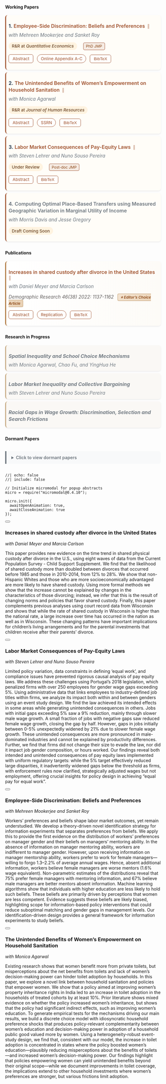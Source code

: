 <!-- ---
title: "Research". purple theme: 9158A2
--- -->

<style>
/* Ensure vertical layout */
.papers-list {
  display: block !important;
  width: 100%;
}

.paper-item {
  display: block;
  background: #FFFDF8;
  /* background: white; */
  border-left: 3px solid #A0522D;
  border-radius: 8px;
  padding: 0.5rem;
  margin-bottom: 0rem;
  box-shadow: 0 2px 4px rgba(0,0,0,0.08);
  transition: all 0.3s ease;
  width: 100%;
  box-sizing: border-box;
}

.paper-item:hover {
  box-shadow: 0 4px 8px rgba(0,0,0,0.12);
  transform: translateX(3px);
}

.paper-title-line {
  font-size: 1rem;
  font-weight: 600;
  margin-bottom: -.5rem;
  line-height: 1.4;
}

.paper-title-line a {
  color: #2c3e50;
  text-decoration: none;
}

.paper-title-line a:hover {
  color: #A0522D;
  text-decoration: underline;
}

.paper-meta {
  color: #6c757d;
  /* color: black; */
  font-style: italic;
  margin-bottom: 0.1rem;
  font-size: 0.95rem;
}

.paper-links {
  margin: 0.75rem 0;
}

.btn-abstract {
  display: inline-block;
  padding: calc(0.35rem - 1px) 0.75rem;
  background: white;
  border: 1px solid #A0522D;
  color: #A0522D !important;
  border-radius: 6px;
  text-decoration: none !important;
  font-size: 0.85rem;
  margin-right: 0.5rem;
  transition: all 0.2s ease;
  cursor: pointer;
}

/* .btn-abstract {
  display: inline-block;
  padding: 0.35rem 0.75rem;
  border: 1px solid #A0522D;
  background: #A0522D;
  color: white !important;
  border-radius: 6px;
  text-decoration: none !important;
  font-size: 0.85rem;
  margin-right: 0.5rem;
  transition: background 0.2s ease;
} */

.btn-abstract:hover {
  background: #8B4513;
  color: white !important;
}

.btn-link {
  display: inline-block;
  padding: 0.3rem 0.7rem;
  background: white;
  border: 1px solid #A0522D;
  color: #A0522D !important;
  border-radius: 20px;
  text-decoration: none !important;
  font-size: 0.85rem;
  margin-right: 0.5rem;
  transition: all 0.2s ease;
}

.btn-link:hover {
  background: #8B4513;
  color: white !important;
  /* background: rgba(145, 88, 162, 0.08); */
}

.paper-status {
  margin-top: 0.5rem;
}

.badge-status {
  display: inline-block;
  padding: 0.3rem 0.65rem;
  border-radius: 20px;
  font-size: 0.85rem;
  font-weight: 500;
  margin-right: 0.5rem;
}

.badge-rr {
  background: #fff3e0;                  /* Warm beige - positive */
  color: #6B4423;                      /* Dark brown */
  /* border: 1px solid #C4A57B;           Light brown border */
}

.badge-update {
  background: transparent;
  color: #6c757d;
  padding: 0;
  font-size: 0.75rem;
  font-style: italic;
}

.badge-update i {
  font-size: 0.8rem;
  margin-right: 0.2rem;
}

.badge-jmp {
  background: rgba(160, 82, 45, 0.1);  /* Light rust background */
  color: #8B4513;                      /* Rich brown text */
  border: 1px solid #A0522D;           /* Rust border */
  padding: 0.2rem 0.5rem;
  border-radius: 4px;
  font-size: 0.75rem;
  margin-left: 0.5rem;
}


.badge-choice {
  background: linear-gradient(135deg, #F4E4D1, #E8D0B3);  /* Warm champagne gradient */
  color: #8B4513;                                         /* Rich brown text */
  border: 1px solid #C19A6B;                             /* Camel/bronze border */
  padding: 0.2rem 0.5rem;
  border-radius: 4px;
  font-size: 0.75rem;
  font-weight: 600;
  margin-left: 0.5rem;
  box-shadow: 0 1px 3px rgba(139, 69, 19, 0.15);        /* Subtle shadow for prestige */
}

.section-heading {
  margin: 2.5rem 0 1.5rem 0;
  padding: 0.75rem 1rem;
  background: linear-gradient(to right, rgba(145, 88, 162, 0.08), transparent);
  border-left: 4px solid #A0522D;
  border-radius: 0 8px 8px 0;
  font-size: 1.4rem;
  font-weight: 600;
  color: #2c3e50;
}

.section-heading.published {
  background: linear-gradient(to right, rgba(173, 114, 55, 0.08), transparent);
  border-left-color: #ad7237;
}

.section-heading.progress {
  background: linear-gradient(to right, rgba(23, 162, 184, 0.08), transparent);
  border-left-color: #17a2b8;
}

.paper-item.published {
  border-left-color: #ad7237;
  background: linear-gradient(to right, white, #FDFBF7);
}

.paper-item.in-progress {
  border-left-color: #C4A57B;
  opacity: 0.95;
  background: #FAF8F5;
}

.paper-item.in-progress .paper-title-line {
  font-style: italic;
  color: #6c757d;
}

.journal-info {
  margin-top: 0.5rem;
  color: #64605f;
  font-size: 0.95rem;
  font-style: italic;
}

.dormant-summary {
  cursor: pointer;
  padding: 0.75rem 1rem;
  background: #f8f9fa;
  border-left: 4px solid #6c757d;
  border-radius: 0 8px 8px 0;
  font-weight: 600;
  color: #6c757d;
  margin-top: 2rem;
  margin-bottom: 1rem;
}

.dormant-summary:hover {
  background: #e9ecef;
}

.paper-item.dormant {
  opacity: 0.7;
  background: #f8f9fa;
  border-left-color: #6c757d;
}

/* Ensure no floating or grid issues */
.papers-list::after {
  content: "";
  display: table;
  clear: both;
}
</style>
<style>
/* Keep all your existing styles, then ADD these modifications */

/* Two-column layout for desktop */
@media (min-width: 992px) {
  .papers-list {
    display: grid !important;
    grid-template-columns: 1fr 1fr;
    gap: 1.5rem;
    width: 100%;
  }
  
  .paper-item {
    margin-bottom: 0; /* Remove bottom margin since gap handles spacing */
  }
}

/* Single column for tablets and mobile */
@media (max-width: 991px) {
  .papers-list {
    display: block !important;
  }
  
  .paper-item {
    margin-bottom: 0.5rem; /* Keep your original spacing */
  }
}

/* Optional: Make section headers span both columns */
@media (min-width: 992px) {
  .section-heading {
    grid-column: 1 / -1; /* Spans all columns */
  }
}

/* Optional: Balance the columns better for odd numbers of papers */
@media (min-width: 992px) {
  .paper-item:last-child:nth-child(odd) {
    /* Centers the last item if it's alone in its row */
    /* grid-column: 1 / -1; */
    /* OR keeps it in left column: */
    grid-column: 1;
  }
}

/* Ensure navigation and dormant sections remain full width */
.section-nav,
.dormant-summary,
details {
  grid-column: 1 / -1;
}
</style>
<style>

/* For paper titles that ARE links (clickable) */
.paper-title-line a {
  color: #A0522D;
  text-decoration: none;
  border-bottom: 1px solid transparent;
  transition: all 0.2s ease;
  text-decoration-thickness: 2px;
}

.paper-title-line a:hover {
  color: #8B4513;
  text-decoration: underline;
}

/* For paper titles that are NOT links (plain text) */
.paper-title-line {
  color: #2c3e50;  /* Dark gray - indicates not clickable */
}

/* Alternative: Make non-linked titles even more distinct */
.paper-title-line:not(:has(a)) {
  color: #6c757d;  /* Lighter gray for non-linked titles */
}

/* Optional: Add a small icon after linked papers */
.paper-title-line a::after {
  content: " 🔗";  /* or use → ↗ 📄 */
  font-size: 0.8em;
  opacity: 0.5;
  margin-left: 0.25rem;
}
</style>



<style>
/* BibTeX citation button styling */

/* Toast notification for copy confirmation */
.copy-toast {
  position: fixed;
  bottom: 20px;
  right: 20px;
  background: #28a745;
  color: white;
  padding: 0.75rem 1.25rem;
  border-radius: 6px;
  box-shadow: 0 4px 6px rgba(0,0,0,0.15);
  opacity: 0;
  transition: opacity 0.3s ease;
  z-index: 9999;
  font-size: 0.9rem;
  display: flex;
  align-items: center;
  gap: 0.5rem;
}

.copy-toast.show {
  opacity: 1;
}

.copy-toast i {
  font-size: 1.1rem;
}

/* Optional: Modal for showing BibTeX (if you want to show it before copying) */
.bibtex-modal-content {
  font-family: 'Courier New', monospace;
  font-size: 0.85rem;
  background: #f8f9fa;
  padding: 1rem;
  border-radius: 6px;
  border: 1px solid #dee2e6;
  white-space: pre-wrap;
  line-height: 1.4;
  color: #495057;
}
</style>

<!-- Add this JavaScript section before your papers list -->
<script>
// BibTeX citations for all papers
const bibtexCitations = {
  workerdisc: `@unpublished{alam2025employee,
  title = {Employee-Side Discrimination: Beliefs and Preferences},
  author = {Alam, Md Moshi Ul and Mookerjee, Mehreen and Roy, Sanket},
  year = {2025},
  note = {Working Paper, R\&R at Quantitative Economics},
  url = {https://moshialam.github.io/papers/Alam_JMP_Oct21.pdf}
}`,

  sanitation: `@unpublished{agarwal2024unintended,
  title = {The Unintended Benefits of Women's Empowerment on Household Sanitation},
  author = {Agarwal, Monica and Alam, Md Moshi Ul},
  year = {2024},
  month = {October},
  note = {Working Paper, R&R at Journal of Human Resources. Available at SSRN: https://ssrn.com/abstract=4992568},
  doi = {10.2139/ssrn.4992568}
}`,

  payequity: `@unpublished{alam2025labor,
  title = {Labor Market Consequences of Pay-Equity Laws},
  author = {Alam, Md Moshi Ul and Lehrer, Steven and Pereira, Nuno Souso},
  year = {2025},
  note = {Working Paper}
}`,

  placebased: `@unpublished{alam2025computing,
  title = {Computing Optimal Place-Based Transfers with Direct Measurement of Geographic Variation in Marginal Utility of Consumption},
  author = {Alam, Md Moshi Ul and Davis, Morris and Gregory, Jesse},
  year = {2025},
  note = {Working Paper}
}`,

  divorce: `@article{meyer2022increases,
  title = {Increases in Shared Custody After Divorce in the United States},
  author = {Meyer, Daniel and Alam, Md Moshi Ul and Carlson, Marcia},
  journal = {Demographic Research},
  volume = {46},
  number = {38},
  pages = {1137--1162},
  year = {2022},
  doi = {10.4054/DemRes.2022.46.38}
}`
};

// Function to copy BibTeX to clipboard
function copyBibTeX(paperId) {
  const bibtex = bibtexCitations[paperId];
  
  if (!bibtex) {
    showToast('Citation not available', 'error');
    return;
  }
  
  // Use modern clipboard API if available, fallback to older method
  if (navigator.clipboard && window.isSecureContext) {
    navigator.clipboard.writeText(bibtex).then(() => {
      showToast('BibTeX copied to clipboard!');
    }).catch(() => {
      fallbackCopy(bibtex);
    });
  } else {
    fallbackCopy(bibtex);
  }
}

// Fallback copy method for older browsers
function fallbackCopy(text) {
  const textarea = document.createElement('textarea');
  textarea.value = text;
  textarea.style.position = 'fixed';
  textarea.style.opacity = '0';
  textarea.style.pointerEvents = 'none';
  document.body.appendChild(textarea);
  
  textarea.select();
  
  try {
    document.execCommand('copy');
    showToast('BibTeX copied to clipboard!');
  } catch (err) {
    showToast('Failed to copy', 'error');
  }
  
  document.body.removeChild(textarea);
}

// Function to show toast notification
function showToast(message, type = 'success') {
  // Remove existing toast if any
  const existingToast = document.querySelector('.copy-toast');
  if (existingToast) {
    existingToast.remove();
  }
  
  // Create new toast
  const toast = document.createElement('div');
  toast.className = 'copy-toast';
  
  const icon = type === 'success' ? 'check-circle-fill' : 'exclamation-circle-fill';
  const bgColor = type === 'success' ? '#28a745' : '#dc3545';
  
  toast.style.background = bgColor;
  toast.innerHTML = `<i class="bi bi-${icon}"></i> ${message}`;
  document.body.appendChild(toast);
  
  // Show toast
  setTimeout(() => toast.classList.add('show'), 10);
  
  // Hide and remove toast after 3 seconds
  setTimeout(() => {
    toast.classList.remove('show');
    setTimeout(() => toast.remove(), 300);
  }, 3000);
}
</script>







#### <i class="bi bi-bookmark-check"></i> Working Papers {#working-papers}

<div class="papers-list">

<div class="paper-item">
<div class="paper-title-line">
<strong>1.</strong> <a href="papers/Alam_JMP_Oct21.pdf">Employee-Side Discrimination: Beliefs and Preferences</a>
</div>
<div class="paper-meta">with Mehreen Mookerjee and Sanket Roy</div>
<div class="paper-status">
<span class="badge-status badge-rr">R&R at *Quantitative Economics*</span>
<span class="badge-jmp">PhD JMP</span>
<!-- <span class="badge-update" title="Updated July '25"><i class="bi bi-clock-history"></i> July '25</span> -->
</div>
<div class="paper-links">
<a href="#" data-micromodal-trigger="abs_workerdisc" class="btn-abstract">Abstract</a>
<a href="papers/OA_Alam_JMP_QE.pdf" class="btn-link">Online Appendix A-C</a>
<button onclick="copyBibTeX('workerdisc')" class="btn-abstract" title="Copy BibTeX citation">
  <i class="bi bi-clipboard"></i> BibTeX
</button>
</div>
</div>

<div class="paper-item">
<div class="paper-title-line">
<strong>2.</strong> <a href="papers/Agarwal_Alam_sanitation.pdf">The Unintended Benefits of Women's Empowerment on Household Sanitation</a>
</div>
<div class="paper-meta">with Monica Agarwal</div>
<div class="paper-status">
<span class="badge-status badge-rr">R&R at *Journal of Human Resources*</span>
<!-- <span class="badge-update" title="Updated April '25"><i class="bi bi-clock-history"></i> April '25</span> -->
</div>
<div class="paper-links">
<a href="#" data-micromodal-trigger="abs_sanitation" class="btn-abstract">Abstract</a>
<a href="https://papers.ssrn.com/sol3/papers.cfm?abstract_id=4992568" class="btn-link">SSRN</a>
<button onclick="copyBibTeX('sanitation')" class="btn-abstract" title="Copy BibTeX citation">
  <i class="bi bi-clipboard"></i> BibTeX
</button>
</div>
</div>

<div class="paper-item">
<div class="paper-title-line">
<strong>3.</strong> <a href="papers/Alam_JMP_payequity.pdf">Labor Market Consequences of Pay-Equity Laws</a>
</div>
<div class="paper-meta">with Steven Lehrer and Nuno Souso Pereira</div>
<div class="paper-status">
<span class="badge-status badge-rr">Under Review</span>
<!-- <span class="badge-update" title="Updated Aug '25"><i class="bi bi-clock-history"></i> Aug '25</span> -->
<span class="badge-jmp">Post-doc JMP</span>
</div>
<div class="paper-links">
<a href="#" data-micromodal-trigger="abs_payequity" class="btn-abstract">Abstract</a>
<button onclick="copyBibTeX('payequity')" class="btn-abstract" title="Copy BibTeX citation">
  <i class="bi bi-clipboard"></i> BibTeX
</button>
</div>
</div>

<div class="paper-item">
<div class="paper-title-line">
<strong>4.</strong> Computing Optimal Place‑Based Transfers using Measured Geographic Variation in Marginal Utility of Income
</div>
<div class="paper-meta">with Morris Davis and Jesse Gregory</div>
<div class="paper-status">
<span class="badge-status badge-rr">Draft Coming Soon</span>
</div>
</div>

</div>

#### <i class="bi bi-bookmark-check-fill"></i> Publications {#publications}

<div class="papers-list">

<div class="paper-item published">
<div class="paper-title-line">
<a href="https://www.demographic-research.org/volumes/vol46/38/default.htm">Increases in shared custody after divorce in the United States</a>
</div>
<div class="paper-meta">with Daniel Meyer and Marcia Carlson</div>
<div class="journal-info">
<i class="bi bi-journal-text"></i> Demographic Research 46(38) 2022: 1137-1162 <span class="badge-choice">⭐ Editor's Choice Article</span>
</div>
<div class="paper-links">
<a href="#" data-micromodal-trigger="abs_divorce" class="btn-abstract">Abstract</a>
<a href="https://www.demographic-research.org/volumes/vol46/38/default.htm" class="btn-link">Replication</a>
<button onclick="copyBibTeX('divorce')" class="btn-abstract" title="Copy BibTeX citation">
  <i class="bi bi-clipboard"></i> BibTeX
</button>
</div>
</div>

</div>

#### <i class="bi bi-bookmark"></i> Research in Progress {#research-in-progress}

<div class="papers-list">

<div class="paper-item in-progress">
<div class="paper-title-line">
<strong>Spatial Inequality and School Choice Mechanisms</strong>
</div>
<div class="paper-meta">with Monica Agarwal, Chao Fu, and YingHua He</div>
</div>

<div class="paper-item in-progress">
<div class="paper-title-line">
<strong>Labor Market Inequality and Collective Bargaining</strong>
</div>
<div class="paper-meta">with Steven Lehrer and Nuno Souso Pereira</div>
</div>

<div class="paper-item in-progress">
<div class="paper-title-line">
<strong>Racial Gaps in Wage Growth: Discrimination, Selection and Search Frictions</strong>
</div>
<div class="paper-meta"></div>
</div>

</div>

#### Dormant Papers

<details>
<summary class="dormant-summary">
<i class="bi bi-archive"></i> Click to view dormant papers
</summary>

<div class="papers-list" style="margin-top: 1rem;">

<div class="paper-item dormant">
<div class="paper-title-line">
<strong>Identification in Models of Discrimination</strong>
</div>
<div class="paper-meta">
[Subsumed in PhD job market paper "Employee Side Discrimination: Beliefs and Preferences"]
</div>
</div>

</div>
</details>

<!-- ============================================================= -->
<!-- MODAL/POPUP DEFINITIONS SECTION -->
<!-- ============================================================= -->

```ojs
//| echo: false
//| include: false

// Initialize micromodal for popup abstracts
micro = require("micromodal@0.4.10");

micro.init({
  awaitOpenAnimation: true,
  awaitCloseAnimation: true
});
```

<!-- Abstract Modal: Divorce -->
:::::: {#abs_divorce .modal .micromodal-slide aria-hidden="true"}
::::: {.modal__overlay tabindex="-1" data-micromodal-close="true"}
:::: {.modal__container role="dialog" aria-modal="true" aria-labelledby="abs_divorce-title"}

<button class="modal__close" aria-label="Close modal" data-micromodal-close></button>

::: {.modal__header}
### Increases in shared custody after divorce in the United States {#abs_divorce-title}
*with Daniel Meyer and Marcia Carlson*
:::

::: {.modal__content}
This paper provides new evidence on the time trend in shared physical custody after divorce in the U.S., using eight waves of data from the Current Population Survey - Child Support Supplement. We find that the likelihood of shared custody more than doubled between divorces that occurred before 1985 and those in 2010-2014, from 12% to 28%. We show that non-Hispanic Whites and those who are more socioeconomically advantaged are more likely to have shared custody. Using more formal methods we show that the increase cannot be explained by changes in the characteristics of those divorcing; instead, we infer that this is the result of changing norms and policies that favor shared custody. Finally, this paper complements previous analyses using court record data from Wisconsin and shows that while the rate of shared custody in Wisconsin is higher than the national rate, a large increase over time has occurred in the nation as well as in Wisconsin. These changing patterns have important implications for children's living arrangements and for the parental investments that children receive after their parents' divorce.
:::

::::
:::::
::::::

<!-- Abstract Modal: Pay Equity -->
:::::: {#abs_payequity .modal .micromodal-slide aria-hidden="true"}
::::: {.modal__overlay tabindex="0" data-micromodal-close="true"}
:::: {.modal__container role="dialog" aria-modal="true" aria-labelledby="abs_payequity-title"}

<button class="modal__close" aria-label="Close modal" data-micromodal-close></button>

::: {.modal__header}
### Labor Market Consequences of Pay-Equity Laws {#abs_payequity-title}
*with Steven Lehrer and Nuno Souso Pereira*
:::

::: {.modal__content}
Limited policy variation, data constraints in defining 'equal work', and compliance issues have prevented rigorous causal analysis of pay equity laws. We address these challenges using Portugal's 2018 legislation, which penalized firms with over 250 employees for gender wage gaps exceeding 5%. Using administrative data that links employees to industry-defined job titles within firms, we analyze its impact both within and between genders using an event study design. We find the law achieved its intended effects in some areas while generating unintended consequences in others. Jobs with initial gaps exceeding 5% saw a 9% reduction, mainly through slower male wage growth. A small fraction of jobs with negative gaps saw reduced female wage growth, closing the gap by half. However, gaps in jobs initially between 0-5% unexpectedly widened by 21% due to slower female wage growth. These unintended consequences are more pronounced in male-dominated industries and cannot be explained by productivity differences. Further, we find that firms did not change their size to evade the law, nor did it impact job gender composition, or hours worked. Our findings reveal both intended and unintended consequences of pay equity laws implemented with uniform regulatory targets: while the 5% target effectively reduced large disparities, it inadvertently widened gaps below the threshold as firms, with enforcement rules now clarified, strategically adjusted wages but not employment, offering crucial insights for policy design in achieving "equal pay for equal work".
:::

::::
:::::
::::::

<!-- Abstract Modal: Worker Discrimination -->
:::::: {#abs_workerdisc .modal .micromodal-slide aria-hidden="true"}
::::: {.modal__overlay tabindex="0" data-micromodal-close="true"}
:::: {.modal__container role="dialog" aria-modal="true" aria-labelledby="abs_workerdisc-title"}

<button class="modal__close" aria-label="Close modal" data-micromodal-close></button>

::: {.modal__header}
### Employee-Side Discrimination: Beliefs and Preferences {#abs_workerdisc-title}
*with Mehreen Mookerjee and Sanket Roy*
:::

::: {.modal__content}
Workers' preferences and beliefs shape labor market outcomes, yet remain understudied. We develop a theory-driven novel identification strategy for information experiments that separates preferences from beliefs. We apply this to provide the first evidence on the distribution of workers' preferences on manager gender and their beliefs on managers' mentoring ability. In the absence of information on manager mentoring ability, workers are indifferent to manager gender. However, upon receiving information on manager mentorship ability, workers prefer to work for female managers—willing to forgo 1.3–2.2% of average annual wages. Hence, absent additional information, workers believe female managers are worse mentors (1.6% wage equivalent). Non-parametric estimates of the distributions reveal that 75% prefer female managers with mentoring information, and 67% believe male managers are better mentors absent information. Machine learning algorithms show that individuals with higher education are less likely to hold such beliefs. These beliefs are primarily driven by perceptions that women are less competent. Evidence suggests these beliefs are likely biased, highlighting scope for information-based policy interventions that could reduce suboptimal matching and gender gaps in management levels. Our identification-driven design provides a general framework for information experiments to study beliefs.
:::

::::
:::::
::::::

<!-- Abstract Modal: Sanitation -->
:::::: {#abs_sanitation .modal .micromodal-slide aria-hidden="true"}
::::: {.modal__overlay tabindex="0" data-micromodal-close="true"}
:::: {.modal__container role="dialog" aria-modal="true" aria-labelledby="abs_sanitation-title"}

<button class="modal__close" aria-label="Close modal" data-micromodal-close></button>

::: {.modal__header}
### The Unintended Benefits of Women's Empowerment on Household Sanitation {#abs_sanitation-title}
*with Monica Agarwal*
:::

::: {.modal__content}
Existing research shows that women benefit more from private toilets, but misperceptions about the net benefits from toilets and lack of women's decision-making power can hinder toilet adoption by households. In this paper, we explore a novel link between household sanitation and policies that empower women. We show that a policy aimed at improving women's property inheritance rights in India led to an increase in toilet adoption in the households of treated cohorts by at least 10%. Prior literature shows mixed evidence on whether the policy increased women's inheritance, but shows that the policy had significant indirect effects, such as improving women's education. To generate empirical tests for the mechanisms driving our main results, we build a discrete choice model with idiosyncratic household preference shocks that produces policy-relevant complementarity between women's education and decision-making power in adoption of a household public good valued more by women. Using a heterogeneity-robust event-study design, we find that, consistent with our model, the increase in toilet adoption is concentrated in states where the policy boosted women's education—plausibly reducing misperceptions about the benefits of toilets—and increased women's decision-making power. Our findings highlight that policies empowering women can yield unintended benefits beyond their original scope---while we document improvements in toilet coverage, the implications extend to other household investments where women's preferences are stronger, but various frictions limit adoption.
:::

::::
:::::
::::::

<!-- Load Font Awesome for icons -->
<link rel="stylesheet" href="https://cdnjs.cloudflare.com/ajax/libs/font-awesome/5.15.4/css/all.min.css">
